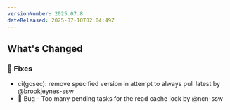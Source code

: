 ```yaml
---
versionNumber: 2025.07.8
dateReleased: 2025-07-10T02:04:49Z
---
```


## What's Changed
### 🔧 Fixes
* ci(gosec): remove specified version in attempt to always pull latest by @brookjeynes-ssw
* 🐛 Bug - Too many pending tasks for the read cache lock by @ncn-ssw
